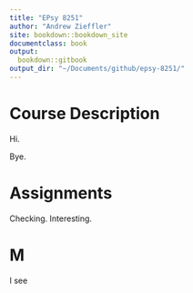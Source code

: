 ```yaml
---
title: "EPsy 8251"
author: "Andrew Zieffler"
site: bookdown::bookdown_site
documentclass: book
output:
  bookdown::gitbook
output_dir: "~/Documents/github/epsy-8251/"
---
```


# Course Description

Hi.

Bye.


# Assignments

Checking. Interesting.


# M

I see

